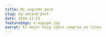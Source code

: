---
title: Mi segundo post
slug: my-second-post
date: 2020-11-21
featureImge: m-equipo.jpg
exerpt: El mejor blog sobre compras en linea
---

